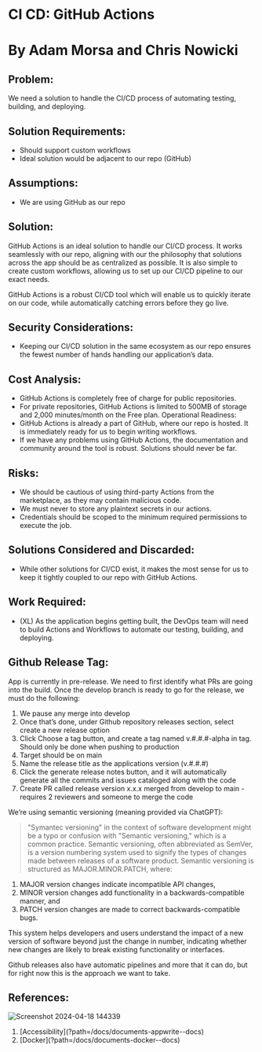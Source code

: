 
# CI CD: GitHub Actions

# By Adam Morsa and Chris Nowicki

## Problem:

We need a solution to handle the CI/CD process of automating testing, building, and deploying.

## Solution Requirements:

- Should support custom workflows
- Ideal solution would be adjacent to our repo (GitHub)

## Assumptions:

- We are using GitHub as our repo

## Solution:

GitHub Actions is an ideal solution to handle our CI/CD process. It works seamlessly with our
repo, aligning with our the philosophy that solutions across the app should be as centralized as
possible. It is also simple to create custom workflows, allowing us to set up our CI/CD pipeline to
our exact needs.

GitHub Actions is a robust CI/CD tool which will enable us to quickly iterate on our code, while
automatically catching errors before they go live.

## Security Considerations:

- Keeping our CI/CD solution in the same ecosystem as our repo ensures the fewest
  number of hands handling our application’s data.

## Cost Analysis:

- GitHub Actions is completely free of charge for public repositories.
- For private repositories, GitHub Actions is limited to 500MB of storage and 2,000
  minutes/month on the Free plan.
  Operational Readiness:
- GitHub Actions is already a part of GitHub, where our repo is hosted. It is immediately
  ready for us to begin writing workflows.
- If we have any problems using GitHub Actions, the documentation and community
  around the tool is robust. Solutions should never be far.

## Risks:

- We should be cautious of using third-party Actions from the marketplace, as they may
  contain malicious code.
- We must never to store any plaintext secrets in our actions.
- Credentials should be scoped to the minimum required permissions to execute the job.

## Solutions Considered and Discarded:

- While other solutions for CI/CD exist, it makes the most sense for us to keep it tightly
  coupled to our repo with GitHub Actions.

## Work Required:

- (XL) As the application begins getting built, the DevOps team will need to build Actions
  and Workflows to automate our testing, building, and deploying.

## Github Release Tag:

App is currently in pre-release.
We need to first identify what PRs are going into the build.
Once the develop branch is ready to go for the release, we must do the following:

1. We pause any merge into develop
2. Once that’s done, under Github repository releases section, select create a new release option
3. Click Choose a tag button, and create a tag named v.#.#.#-alpha in tag. Should only be done when pushing to production
4. Target should be on main
5. Name the release title as the applications version (v.#.#.#)
6. Click the generate release notes button, and it will automatically generate all the commits and issues cataloged along with the code
7. Create PR called release version x.x.x merged from develop to main - requires 2 reviewers and someone to merge the code

We’re using semantic versioning (meaning provided via ChatGPT):

> "Symantec versioning" in the context of software development might be a typo or confusion with "Semantic versioning," which is a common practice. Semantic versioning, often abbreviated as SemVer, is a version numbering system used to signify the types of changes made between releases of a software product.
> Semantic versioning is structured as MAJOR.MINOR.PATCH, where:

1. MAJOR version changes indicate incompatible API changes,
2. MINOR version changes add functionality in a backwards-compatible manner, and
3. PATCH version changes are made to correct backwards-compatible bugs.

This system helps developers and users understand the impact of a new version of software beyond just the change in number, indicating whether new changes are likely to break existing functionality or interfaces.

Github releases also have automatic pipelines and more that it can do, but for right now this is the approach we want to take.

## References:

![Screenshot 2024-04-18 144339](https://github.com/LetsGetTechnical/gridiron-survivor/assets/66279068/7913df74-77d6-4050-a71d-e1a454a121e0)

<ol className="doc_nav_links">
  <li>[Accessibility](?path=/docs/documents-appwrite--docs)</li>
  <li>[Docker](?path=/docs/documents-docker--docs)</li>
</ol>
